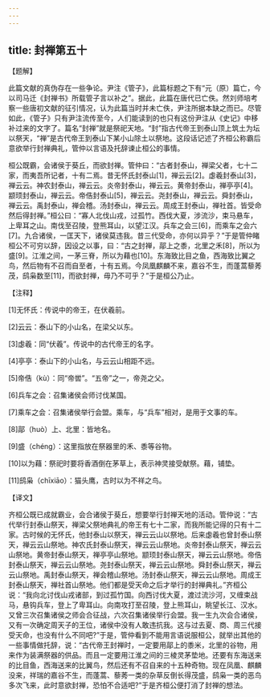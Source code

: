 ```yaml
---
---
---
```

title: 封禅第五十
---




【题解】

此篇文献的真伪存在一些争论。尹注《管子》，此篇标题之下有“元（原）篇亡，今以司马迁《封禅书》所载管子言以补之”。据此，此篇在唐代已亡佚。然刘师培考察一些唐初文献的征引情况，认为此篇当时并未亡佚，尹注所据本缺之而已。尽管如此，《管子》只有尹注流传至今，人们能读到的也只有这份尹注从《史记》中移补过来的文字了。篇名“封禅”就是祭祀天地。“封”指古代帝王到泰山顶上筑土为坛以祭天，“禅”是古代帝王到泰山下某小山除土以祭地。这段话记述了齐桓公称霸后意欲举行封禅典礼，管仲以言语及托辞谏止桓公的事情。

桓公既霸，会诸侯于葵丘，而欲封禅。管仲曰：“古者封泰山，禅梁父者，七十二家，而夷吾所记者，十有二焉。昔无怀氏封泰山[1]，禅云云[2]。虙羲封泰山[3]，禅云云。神农封泰山，禅云云。炎帝封泰山，禅云云。黄帝封泰山，禅亭亭[4]。颛顼封泰山，禅云云。帝俈封泰山[5]，禅云云。尧封泰山，禅云云。舜封泰山，禅云云。禹封泰山，禅会稽。汤封泰山，禅云云。周成王封泰山，禅社首。皆受命然后得封禅。”桓公曰：“寡人北伐山戎，过孤竹。西伐大夏，涉流沙，束马悬车，上卑耳之山。南伐至召陵，登熊耳山，以望江汉。兵车之会三[6]，而乘车之会六[7]。九合诸侯，一匡天下，诸侯莫违我。昔三代受命，亦何以异乎？”于是管仲睹桓公不可穷以辞，因设之以事，曰：“古之封禅，鄗上之黍，北里之禾[8]，所以为盛[9]。江淮之间，一茅三脊，所以为藉也[10]。东海致比目之鱼，西海致比翼之鸟，然后物有不召而自至者，十有五焉。今凤凰麒麟不来，嘉谷不生，而蓬蒿藜莠茂，鸱枭数至[11]，而欲封禅，毋乃不可乎？”于是桓公乃止。

【注释】

[1]无怀氏：传说中的帝王，在伏羲前。

[2]云云：泰山下的小山名，在梁父以东。

[3]虙羲：同“伏羲”。传说中的古代帝王的名字。

[4]亭亭：泰山下的小山名，与云云山相距不远。

[5]帝俈（kù）：同“帝喾”。“五帝”之一，帝尧之父。

[6]兵车之会：召集诸侯会师讨伐某国。

[7]乘车之会：召集诸侯举行会盟。乘车，与“兵车”相对，是用于文事的车。

[8]鄗（huò）上、北里：皆地名。

[9]盛（chéng）：这里指放在祭器里的禾、黍等谷物。

[10]以为藉：祭祀时要将香酒倒在茅草上，表示神灵接受献祭。藉，铺垫。

[11]鸱枭（chīxiāo）：猫头鹰，古时以为不祥之鸟。

【译文】

齐桓公既已成就霸业，会合诸侯于葵丘，想要举行封禅天地的活动。管仲说：“古代举行封泰山祭天，禅梁父祭地典礼的帝王有七十二家，而我所能记得的只有十二家。古时候的无怀氏，他封泰山以祭天，禅云云山以祭地。后来虙羲也曾封泰山祭天，禅云云山祭地。神农氏封泰山祭天，禅云云山祭地。炎帝封泰山祭天，禅云云山祭地。黄帝封泰山祭天，禅亭亭山祭地。颛顼封泰山祭天，禅云云山祭地。帝俈封泰山祭天，禅云云山祭地。尧封泰山祭天，禅云云山祭地。舜封泰山祭天，禅云云山祭地。禹封泰山祭天，禅会稽山祭地。汤封泰山祭天，禅云云山祭地。周成王封泰山祭天，禅社首山祭地。他们都是受天命之后才举行的封禅典礼。”齐桓公说：“我向北讨伐山戎诸部，到过孤竹国。向西讨伐大夏，渡过流沙河，又缠束战马，悬钩兵车，登上了卑耳山。向南攻打至召陵，登上熊耳山，眺望长江、汉水。又曾三次召集诸侯之师会合征战，六次召集诸侯举行会盟。我一生九次会合诸侯，又有一次确定周天子的王位，诸侯中没有人敢违抗我。这与过去夏、商、周三代接受天命，也没有什么不同吧?”于是，管仲看到不能用言语说服桓公，就举出其他的一些事情做托辞，说：“古代帝王封禅时，一定要用鄗上的黍米，北里的谷物，用来作为装满祭器的供品。而且一定要用江淮之间的三棱灵茅垫地。还要有东海送来的比目鱼，西海送来的比翼鸟，然后还有不召自来的十五种奇物。现在凤凰、麒麟没来，祥瑞的嘉谷不生，而蓬蒿、藜莠一类的杂草反倒长得茂盛，鸱枭一类的恶鸟多次飞来，此时意欲封禅，恐怕不合适吧?”于是齐桓公便打消了封禅的想法。